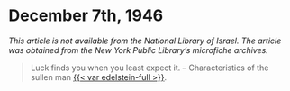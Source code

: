 # December 7th, 1946

_This article is not available from the National Library of Israel. The article was obtained from the New York Public Library's microfiche archives._

> Luck finds you when you least expect it. -- Characteristics of the sullen man [{{< var edelstein-full >}}](https://www.museumoffamilyhistory.com/yt/lex/E/edelstein-joseph.htm).

